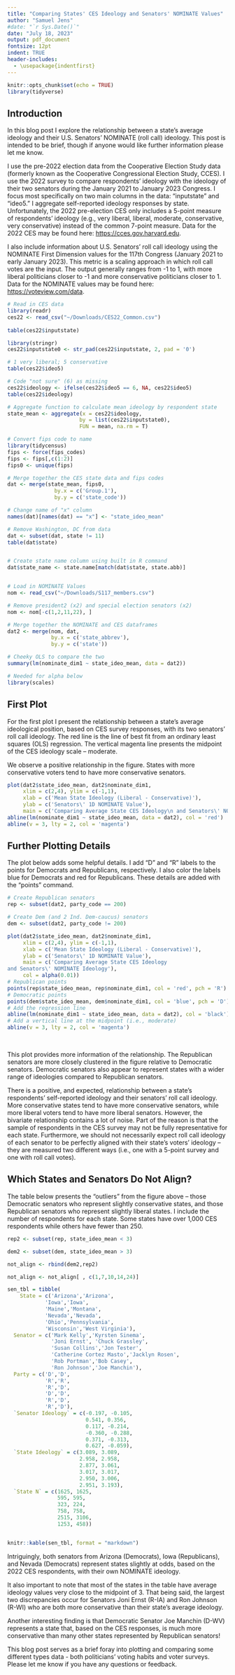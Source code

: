 ```yaml
---
title: "Comparing States' CES Ideology and Senators' NOMINATE Values"
author: "Samuel Jens"
#date: "`r Sys.Date()`"
date: "July 18, 2023"
output: pdf_document
fontsize: 12pt
indent: TRUE
header-includes:
  - \usepackage{indentfirst}
---
```


```r
knitr::opts_chunk$set(echo = TRUE)
library(tidyverse)
```

## Introduction

In this blog post I explore the relationship between a state's average ideology and their U.S. Senators' NOMINATE (roll call) ideology. This post is intended to be brief, though if anyone would like further information please let me know.

I use the pre-2022 election data from the Cooperative Election Study data (formerly known as the Cooperative Congressional Election Study, CCES). I use the 2022 survey to compare respondents' ideology with the ideology of their two senators during the January 2021 to January 2023 Congress. I focus most specifically on two main columns in the data: "inputstate" and "ideo5." I aggregate self-reported ideology responses by state. Unfortunately, the 2022 pre-election CES only includes a 5-point measure of respondents' ideology (e.g., very liberal, liberal, moderate, conservative, very conservative) instead of the common 7-point measure. Data for the 2022 CES may be found here: <https://cces.gov.harvard.edu>.

I also include information about U.S. Senators' roll call ideology using the NOMINATE First Dimension values for the 117th Congress (January 2021 to early January 2023). This metric is a scaling approach in which roll call votes are the input. The output generally ranges from -1 to 1, with more liberal politicians closer to -1 and more conservative politicians closer to 1. Data for the NOMINATE values may be found here: <https://voteview.com/data>.


```r
# Read in CES data
library(readr)
ces22 <- read_csv("~/Downloads/CES22_Common.csv")
 
table(ces22$inputstate)

library(stringr)
ces22$inputstate0 <- str_pad(ces22$inputstate, 2, pad = '0')  

# 1 very liberal; 5 conservative 
table(ces22$ideo5)

# Code "not sure" (6) as missing
ces22$ideology <- ifelse(ces22$ideo5 == 6, NA, ces22$ideo5)
table(ces22$ideology)

# Aggregate function to calculate mean ideology by respondent state
state_mean <- aggregate(x = ces22$ideology,
                       by = list(ces22$inputstate0),
                       FUN = mean, na.rm = T)

# Convert fips code to name 
library(tidycensus)
fips <- force(fips_codes)
fips <- fips[,c(1:2)]
fips0 <- unique(fips)

# Merge together the CES state data and fips codes
dat <- merge(state_mean, fips0,
               by.x = c('Group.1'),
               by.y = c('state_code'))

# Change name of "x" column
names(dat)[names(dat) == "x"] <- "state_ideo_mean"

# Remove Washington, DC from data
dat <- subset(dat, state != 11)
table(dat$state)


# Create state name column using built in R command
dat$state_name <- state.name[match(dat$state, state.abb)]


# Load in NOMINATE Values
nom <- read_csv("~/Downloads/S117_members.csv")

# Remove president2 (x2) and special election senators (x2)
nom <- nom[-c(1,2,11,22), ]

# Merge together the NOMINATE and CES dataframes
dat2 <- merge(nom, dat,
              by.x = c('state_abbrev'),
              by.y = c('state'))

# Cheeky OLS to compare the two
summary(lm(nominate_dim1 ~ state_ideo_mean, data = dat2))

# Needed for alpha below
library(scales) 

```

## First Plot

For the first plot I present the relationship between a state's average ideological position, based on CES survey responses, with its two senators' roll call ideology. The red line is the line of best fit from an ordinary least squares (OLS) regression. The vertical magenta line presents the midpoint of the CES ideology scale -- moderate. 

We observe a positive relationship in the figure. States with more conservative voters tend to have more conservative senators.

```r
plot(dat2$state_ideo_mean, dat2$nominate_dim1, 
     xlim = c(2,4), ylim = c(-1,1),
     xlab = c('Mean State Ideology (Liberal - Conservative)'),
     ylab = c('Senators\' 1D NOMINATE Value'),
     main = c('Comparing Average State CES Ideology\n and Senators\' NOMINATE Ideology'))
abline(lm(nominate_dim1 ~ state_ideo_mean, data = dat2), col = 'red')
abline(v = 3, lty = 2, col = 'magenta')

```


## Further Plotting Details

The plot below adds some helpful details. I add "D" and "R" labels to the points for Democrats and Republicans, respectively. I also color the labels blue for Democrats and red for Republicans. These details are added with the "points" command. 


```r
# Create Republican senators
rep <- subset(dat2, party_code == 200)

# Create Dem (and 2 Ind. Dem-caucus) senators
dem <- subset(dat2, party_code != 200)

plot(dat2$state_ideo_mean, dat2$nominate_dim1, 
     xlim = c(2,4), ylim = c(-1,1),
     xlab = c('Mean State Ideology (Liberal - Conservative)'),
     ylab = c('Senators\' 1D NOMINATE Value'),
     main = c('Comparing Average State CES Ideology
and Senators\' NOMINATE Ideology'),
     col = alpha(0.01))
# Republican points
points(rep$state_ideo_mean, rep$nominate_dim1, col = 'red', pch = 'R') 
# Democratic points
points(dem$state_ideo_mean, dem$nominate_dim1, col = 'blue', pch = 'D') 
# Add the regression line
abline(lm(nominate_dim1 ~ state_ideo_mean, data = dat2), col = 'black')
# Add a vertical line at the midpoint (i.e., moderate)
abline(v = 3, lty = 2, col = 'magenta')


```

&nbsp;

This plot provides more information of the relationship. The Republican senators are more closely clustered in the figure relative to Democratic senators. Democratic senators also appear to represent states with a wider range of ideologies compared to Republican senators.

There is a positive, and expected, relationship between a state's respondents' self-reported ideology and their senators' roll call ideology. More conservative states tend to have more conservative senators, while more liberal voters tend to have more liberal senators. However, the bivariate relationship contains a lot of noise. Part of the reason is that the sample of respondents in the CES survey may not be fully representative for each state. Furthermore, we should not necessarily expect roll call ideology of each senator to be perfectly aligned with their state's voters' ideology -- they are measured two different ways (i.e., one with a 5-point survey and one with roll call votes). 

## Which States and Senators Do Not Align?

The table below presents the "outliers" from the figure above -- those Democratic senators who represent slightly conservative states, and those Republican senators who represent slightly liberal states. I include the number of respondents for each state. Some states have over 1,000 CES respondents while others have fewer than 250. 

```r

rep2 <- subset(rep, state_ideo_mean < 3)

dem2 <- subset(dem, state_ideo_mean > 3)

not_align <- rbind(dem2,rep2)

not_align <- not_align[ , c(1,7,10,14,24)]

sen_tbl = tibble(
    State = c('Arizona','Arizona',
            'Iowa','Iowa',
            'Maine','Montana',
            'Nevada','Nevada',
            'Ohio','Pennsylvania',
            'Wisconsin','West Virginia'),
  Senator = c('Mark Kelly','Kyrsten Sinema',
              'Joni Ernst', 'Chuck Grassley',
              'Susan Collins','Jon Tester',
              'Catherine Cortez Masto','Jacklyn Rosen',
              'Rob Portman','Bob Casey',
              'Ron Johnson','Joe Manchin'),
  Party = c('D','D',
            'R','R',
            'R','D',
            'D','D',
            'R','D',
            'R','D'),
  `Senator Ideology` = c(-0.197, -0.105,
                         0.541, 0.356,
                         0.117, -0.214,
                         -0.360, -0.288,
                         0.371, -0.313,
                         0.627, -0.059),
  `State Ideology` = c(3.089, 3.089,
                       2.958, 2.958,
                       2.877, 3.061,
                       3.017, 3.017,
                       2.950, 3.006,
                       2.951, 3.193),
  `State N` = c(1625, 1625,
                595, 595,
                323, 224,
                758, 758,
                2515, 3106,
                1253, 458))


knitr::kable(sen_tbl, format = "markdown")

```

Intriguingly, both senators from Arizona (Democrats), Iowa (Republicans), and Nevada (Democrats) represent states slightly at odds, based on the 2022 CES respondents, with their own NOMINATE ideology.

It also important to note that most of the states in the table have average ideology values very close to the midpoint of 3. That being said, the largest two discrepancies occur for Senators Joni Ernst (R-IA) and Ron Johnson (R-WI) who are both more conservative than their state's average ideology.

Another interesting finding is that Democratic Senator Joe Manchin (D-WV) represents a state that, based on the CES responses, is much more conservative than many other states represented by Republican senators!

This blog post serves as a brief foray into plotting and comparing some different types data - both politicians' voting habits and voter surveys. Please let me know if you have any questions or feedback. 